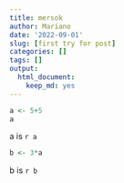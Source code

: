 ```yaml
---
title: mersok
author: Mariano
date: '2022-09-01'
slug: [first try for post]
categories: []
tags: []
output: 
  html_document: 
    keep_md: yes
---
```

```r
a <- 5+5
a
```
a is `r a`

```r
b <- 3*a
```
b is `r b`
